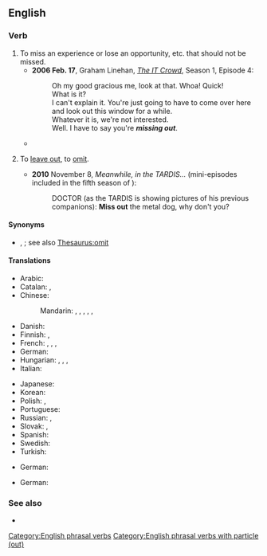 {{also|missout}}
==English==

===Verb===
{{en-verb|*}}

# To miss an experience or lose an opportunity, etc. that should not be missed.
#* '''2006 Feb. 17''', Graham Linehan, ''[http://en.wikipedia.org/wiki/The_IT_Crowd The IT Crowd]'', Season 1, Episode 4:
#*: Oh my good gracious me, look at that. Whoa! Quick!<br>What is it?<br>I can't explain it. You're just going to have to come over here and look out this window for a while.<br>Whatever it is, we're not interested.<br>Well. I have to say you're '''''missing out'''''.
#* {{quote-journal
|en
|date=May 5, 2012
|author=Phil McNulty
|title=Chelsea 2-1 Liverpool
|work=BBC Sport
|url=http://www.bbc.co.uk/sport/0/football/17878435
|page=
|passage=The final started with £85m worth of striking talent on the bench as Carroll was a Liverpool substitute and Chelsea's Fernando Torres '''missed out''' on a starting place against his former club.}}
#: {{ux|en|Anybody who does not try the homemade ice cream is really '''missing out'''.}}
#: {{ux|en|He '''missed out''' on the chance to date her in high school. Now, she's married.}}
# {{lb|en|chiefly|British}} To [[leave out]], to [[omit]].
#* '''2010''' November 8, ''Meanwhile, in the TARDIS...'' (mini-episodes included in the fifth season of ''{{w|Doctor Who}}''):
#*: DOCTOR (as the TARDIS is showing pictures of his previous companions): '''Miss out''' the metal dog, why don't you?

====Synonyms====
* {{sense|leave out}} {{l|en|exclude}}, {{l|en|miss off}}; see also [[Thesaurus:omit]]

====Translations====
{{trans-top|to miss something that should not be missed}}
* Arabic: {{t-needed|ar}}
* Catalan: {{t+|ca|desaprofitar}}, {{t+|ca|perdre}}
* Chinese:
*: Mandarin: {{t+|cmn|錯過|sc=Hani}}, {{t+|cmn|错过|tr=cuòguò|sc=Hani}}, {{t+|cmn|放過|sc=Hani}}, {{t+|cmn|放过|tr=fàngguò|sc=Hani}}, {{t+|cmn|丟掉|sc=Hani}}, {{t+|cmn|丢掉|tr=diūdiào|sc=Hani}}
* Danish: {{t|da|gå glip af}}
* Finnish: {{t|fi|jäädä paitsi}}, {{t+|fi|menettää}}
* French: {{t+|fr|manquer}}, {{t+|fr|perdre}}, {{t+|fr|laisser passer}}, {{t+|fr|louper}}
* German: {{t+|de|verpassen}}
* Hungarian: {{t+|hu|kihagy}}, {{t+|hu|lemarad}}, {{t+|hu|kimarad}}, {{t+|hu|elszalaszt}}
* Italian: {{t+|it|perdere}}
{{trans-mid}}
* Japanese: {{t+|ja|逃す|tr=のがす, nogasu|sc=Jpan}}
* Korean: {{t-needed|ko}}
* Polish: {{t+|pl|opuszczać|impf}}, {{t+|pl|opuścić|pf}}
* Portuguese: {{t+|pt|perder}}
* Russian: {{t+|ru|упуска́ть|impf}}, {{t+|ru|упусти́ть|pf}}
* Slovak: {{t|sk|zmeškať}}, {{t|sk|zmeškávať}}
* Spanish: {{t+|es|perder}} {{qualifier|pronominal}}
* Swedish: {{t+|sv|missa}}
* Turkish: {{t+|tr|kaçırmak}}
{{trans-bottom}}

{{trans-top|to leave out, to omit}}
* German: {{t+|de|auslassen}}
{{trans-mid}}
{{trans-bottom}}

{{checktrans-top}}
* German: {{t+|de|verfehlen}}
{{trans-mid}}
{{trans-bottom}}

===See also===
* {{l|en|miss off}}

[[Category:English phrasal verbs]]
[[Category:English phrasal verbs with particle (out)]]